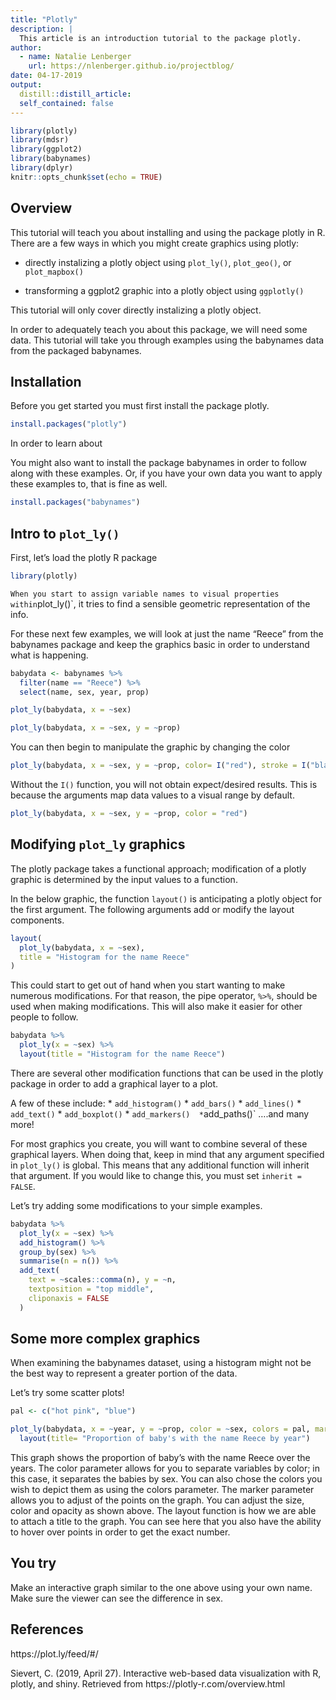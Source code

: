 ```yaml
---
title: "Plotly"
description: |
  This article is an introduction tutorial to the package plotly.
author:
  - name: Natalie Lenberger
    url: https://nlenberger.github.io/projectblog/
date: 04-17-2019
output: 
  distill::distill_article:
  self_contained: false
---
```


```r
library(plotly)
library(mdsr)
library(ggplot2)
library(babynames)
library(dplyr)
knitr::opts_chunk$set(echo = TRUE)
```

## Overview

This tutorial will teach you about installing and using the package plotly in R. There are a few ways in which you might create graphics using plotly:

* directly instalizing a plotly object using `plot_ly()`, `plot_geo()`, or `plot_mapbox()`

* transforming a ggplot2 graphic into a plotly object using `ggplotly()`

This tutorial will only cover directly instalizing a plotly object.

In order to adequately teach you about this package, we will need some data. This tutorial will take you through examples using the babynames data from the packaged babynames.

## Installation

Before you get started you must first install the package plotly.

```r
install.packages("plotly")
```

In order to learn about

You might also want to install the package babynames in order to follow along with these examples. Or, if you have your own data you want to apply these examples to, that is fine as well.

```r
install.packages("babynames")
```

## Intro to `plot_ly()`

First, let's load the plotly R package

```r
library(plotly)
```
`
When you start to assign variable names to visual properties within `plot_ly()`, it tries to find a sensible geometric representation of the info. 

For these next few examples, we will look at just the name "Reece" from the babynames package and keep the graphics basic in order to understand what is happening. 


```r
babydata <- babynames %>% 
  filter(name == "Reece") %>% 
  select(name, sex, year, prop) 
```


```r
plot_ly(babydata, x = ~sex)
```


```r
plot_ly(babydata, x = ~sex, y = ~prop)
```

You can then begin to manipulate the graphic by changing the color

```r
plot_ly(babydata, x = ~sex, y = ~prop, color= I("red"), stroke = I("black"))
```

Without the `I()` function, you will not obtain expect/desired results. This is because the arguments map data values to a visual range by default. 

```r
plot_ly(babydata, x = ~sex, y = ~prop, color = "red")
```

## Modifying `plot_ly` graphics

The plotly package takes a functional approach; modification of a plotly graphic is determined by the input values to a function.

In the below graphic, the function `layout()` is anticipating a plotly object for the first argument. The following arguments add or modify the layout components. 

```r
layout(
  plot_ly(babydata, x = ~sex),
  title = "Histogram for the name Reece"
)
```

This could start to get out of hand when you start wanting to make numerous modifications. For that reason, the pipe operator, `%>%`, should be used when making modifications. This will also make it easier for other people to follow. 

```r
babydata %>% 
  plot_ly(x = ~sex) %>% 
  layout(title = "Histogram for the name Reece")
```

There are several other modification functions that can be used in the plotly package in order to add a graphical layer to a plot. 

A few of these include:
 * `add_histogram()`
 * `add_bars()`
 * `add_lines()`
 * `add_text()`
 * `add_boxplot()`
 * `add_markers()
 * `add_paths()`
....and many more!
 
For most graphics you create, you will want to combine several of these graphical layers. When doing that, keep in mind that any argument specified in `plot_ly()` is global. This means that any additional function will inherit that argument. If you would like to change this, you must set `inherit = FALSE`. 


Let's try adding some modifications to your simple examples.

```r
babydata %>%
  plot_ly(x = ~sex) %>%
  add_histogram() %>%
  group_by(sex) %>%
  summarise(n = n()) %>%
  add_text(
    text = ~scales::comma(n), y = ~n,
    textposition = "top middle",
    cliponaxis = FALSE
  )
```


## Some more complex graphics

When examining the babynames dataset, using a histogram might not be the best way to represent a greater portion of the data. 

Let's try some scatter plots!

```r
pal <- c("hot pink", "blue")

plot_ly(babydata, x = ~year, y = ~prop, color = ~sex, colors = pal, marker = list(size=5, opacity = 0.5)) %>% 
  layout(title= "Proportion of baby's with the name Reece by year")
```

This graph shows the proportion of baby's with the name Reece over the years. The color parameter allows for you to separate variables by color; in this case, it separates the babies by sex. You can also chose the colors you wish to depict them as using the colors parameter. The marker parameter allows you to adjust of the points on the graph. You can adjust the size, color and opacity as shown above. The layout function is how we are able to attach a title to the graph. You can see here that you also have the ability to hover over points in order to get the exact number.

## You try

Make an interactive graph similar to the one above using your own name. Make sure the viewer can see the difference in sex. 

## References

https://plot.ly/feed/#/

Sievert, C. (2019, April 27). Interactive web-based data
  visualization with R, plotly, and shiny. Retrieved from
  https://plotly-r.com/overview.html





